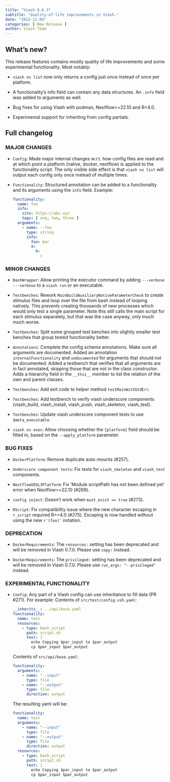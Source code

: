 ```yaml
---
title: "Viash 0.6.3"
subtitle: "Quality-of-life improvements in Viash."
date: "2022-11-09"
categories: [ New Release ]
author: Viash Team
---
```


## What's new?

This release features contains mostly quality of life improvements and some experimental functionality. Most notably:

* `viash ns list` now only returns a config just once instead of once per platform.

* A functionality's info field can contain any data structures. An `.info` field was added to arguments as well.

* Bug fixes for using Viash with podman, Nextflow>=22.10 and R<4.0.

* Experimental support for inheriting from config partials.

## Full changelog

### MAJOR CHANGES

* `Config`: Made major internal changes w.r.t. how config files are read and at which point a platform (native, docker, nextflow)
  is applied to the functionality script. The only visible side effect is that 
  `viash ns list` will output each config only once instead of multiple times.

* `Functionality`: Structured annotation can be added to a functionality and its arguments using the `info` field. Example:
  ```yaml
  functionality:
    name: foo
    info:
      site: https://abc.xyz
      tags: [ one, two, three ]
    arguments:
      - name: --foo
        type: string
        info:
          foo: bar
          a:
            b:
              c
  ```

### MINOR CHANGES

* `BashWrapper`: Allow printing the executor command by adding `---verbose ---verbose` to a `viash run` or an executable.

* `Testbenches`: Rework `MainBuildAuxiliaryNativeParameterCheck` to create stimulus files and loop over the file from bash instead of looping natively.
  This prevents creating thousands of new processes which would only test a single parameter.
  Note this still calls the main script for each stimulus separately, but that was the case anyway, only much much worse.

* `Testbenches`: Split some grouped test benches into slightly smaller test benches that group tested functionality better.

* `Annotations`: Complete the config schema annotations.
  Make sure all arguments are documented.
  Added an annotation `internalFunctionality` and `undocumented` for arguments that should not be documented.
  Added a testbench that verifies that all arguments are in fact annotated, skipping those that are not in the class constructor.
  Adds a hierarchy field in the `__this__` member to list the relation of the own and parent classes.

* `Testbenches`: Add exit code to helper method `testMainWithStdErr`.

* `Testbenches`: Add testbench to verify viash underscore components (viash_build, viash_install, viash_push, viash_skeleton, viash_test).

* `Testbenches`: Update viash underscore component tests to use `$meta_executable`.

* `viash ns exec`: Allow choosing whether the `{platform}` field should be filled in, based on the `--apply_platform` parameter.

### BUG FIXES

* `DockerPlatform`: Remove duplicate auto-mounts (#257).

* `Underscore component tests`: Fix tests for `viash_skeleton` and `viash_test` components.

* `NextflowVDSL3Platform`: Fix 'Module scriptPath has not been defined yet' error when Nextflow>=22.10 (#269).

* `config inject`: Doesn't work when `must_exist == true` (#273).

* `RScript`: Fix compatibility issue where the new character escaping in `r_script` required R>=4.0 (#275). Escaping is now handled without
  using the new `r'(foo)'` notation.

### DEPRECATION

* `DockerRequirements`: The `resources:` setting has been deprecated and will be removed in Viash 0.7.0. Please use `copy:` instead.

* `DockerRequirements`: The `privileged:` setting has been deprecated and will be removed in Viash 0.7.0. Please use `run_args: "--privileged"` instead.

### EXPERIMENTAL FUNCTIONALITY

* `Config`: Any part of a Viash config can use inheritance to fill data (PR #271). For example:
  Contents of `src/test/config.vsh.yaml`:
  ```yaml
  __inherits__: ../api/base.yaml
  functionality:
    name: test
    resources:
      - type: bash_script
        path: script.sh
        text: |
          echo Copying $par_input to $par_output
          cp $par_input $par_output
  ```
  Contents of `src/api/base.yaml`:
  ```yaml
  functionality:
    arguments:
      - name: "--input"
        type: file
      - name: "--output"
        type: file
        direction: output
  ```
  The resulting yaml will be:
  ```yaml
  functionality:
    name: test
    arguments:
      - name: "--input"
        type: file
      - name: "--output"
        type: file
        direction: output
    resources:
      - type: bash_script
        path: script.sh
        text: |
          echo Copying $par_input to $par_output
          cp $par_input $par_output
  ```

